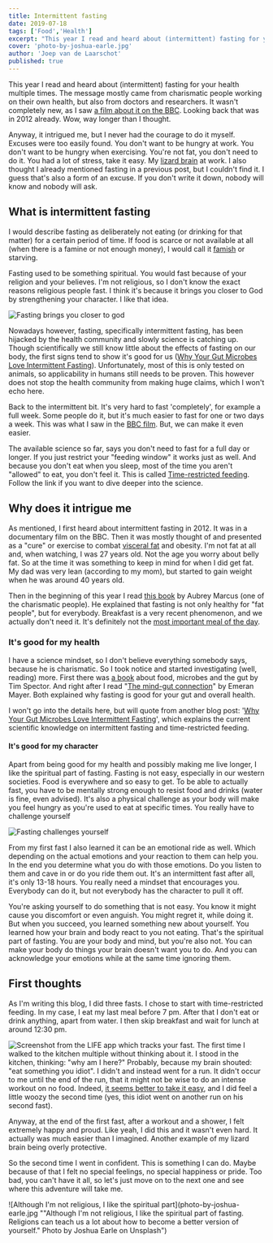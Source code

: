 ```yaml
---
title: Intermittent fasting
date: 2019-07-18
tags: ['Food','Health']
excerpt: "This year I read and heard about (intermittent) fasting for your health multiple times. It wasn't completely new, as I saw a film about it on the BBC."
cover: 'photo-by-joshua-earle.jpg'
author: 'Joep van de Laarschot'
published: true
---
```


This year I read and heard about (intermittent) fasting for your health multiple times. The message mostly came from charismatic people working on their own health, but also from doctors and researchers. It wasn't completely new, as I saw [a film about it on the BBC](https://www.bbc.co.uk/programmes/b01lxyzc). Looking back that was in 2012 already. Wow, way longer than I thought.

Anyway, it intrigued me, but I never had the courage to do it myself. Excuses were too easily found. You don't want to be hungry at work. You don't want to be hungry when exercising. You're not fat, you don't need to do it. You had a lot of stress, take it easy. My [lizard brain](https://facilethings.com/blog/en/lizard-brain) at work. I also thought I already mentioned fasting in a previous post, but I couldn't find it. I guess that's also a form of an excuse. If you don't write it down, nobody will know and nobody will ask.

## What is intermittent fasting

I would describe fasting as deliberately not eating (or drinking for that matter) for a certain period of time. If food is scarce or not available at all (when there is a famine or not enough money), I would call it [famish](https://www.dictionary.com/browse/famish) or starving.

Fasting used to be something spiritual. You would fast because of your religion and your believes. I'm not religious, so I don't know the exact reasons religious people fast. I think it's because it brings you closer to God by strengthening your character. I like that idea.

![Fasting brings you closer to god](5qwbuwkowru.jpg "Photo by Iván Tejero on Unsplash")

Nowadays however, fasting, specifically intermittent fasting, has been hijacked by the health community and slowly science is catching up. Though scientifically we still know little about the effects of fasting on our body, the first signs tend to show it's good for us ([Why Your Gut Microbes Love Intermittent Fasting](https://medium.com/lifeomic/why-your-gut-microbes-love-intermittent-fasting-5716948281a3)). Unfortunately, most of this is only tested on animals, so applicability in humans still needs to be proven. This however does not stop the health community from making huge claims, which I won't echo here.

Back to the intermittent bit. It's very hard to fast 'completely', for example a full week. Some people do it, but it's much easier to fast for one or two days a week. This was what I saw in the [BBC film](https://www.bbc.co.uk/programmes/b01lxyzc). But, we can make it even easier.

The available science so far, says you don't need to fast for a full day or longer. If you just restrict your "feeding window" it works just as well. And because you don't eat when you sleep, most of the time you aren't "allowed" to eat, you don't feel it. This is called [Time-restricted feeding](https://medium.com/lifeomic/time-restricted-feeding-how-and-when-you-break-your-fast-matters-f241d40950f3). Follow the link if you want to dive deeper into the science.

## Why does it intrigue me

As mentioned, I first heard about intermittent fasting in 2012. It was in a documentary film on the BBC. Then it was mostly thought of and presented as a "cure" or exercise to combat [visceral fat](https://en.wikipedia.org/wiki/Abdominal_obesity) and obesity. I'm not fat at all and, when watching, I was 27 years old. Not the age you worry about belly fat. So at the time it was something to keep in mind for when I did get fat. My dad was very lean (according to my mom), but started to gain weight when he was around 40 years old.

Then in the beginning of this year I read [this book](/books/own-the-day-own-your-life/) by Aubrey Marcus (one of the charismatic people). He explained that fasting is not only healthy for "fat people", but for everybody. Breakfast is a very recent phenomenon, and we actually don't need it. It's definitely not the [most important meal of the day](http://us15.campaign-archive.com/?u=21bc5f75235505c27ce465f90&id=6dc29f6b24).

### It's good for my health

I have a science mindset, so I don't believe everything somebody says, because he is charismatic. So I took notice and started investigating (well, reading) more. First there was [a book](/books/the-diet-myth/) about food, microbes and the gut by Tim Spector. And right after I read "[The mind-gut connection](https://www.goodreads.com/book/show/28837738-the-mind-gut-connection)" by Emeran Mayer. Both explained why fasting is good for your gut and overall health.

I won't go into the details here, but will quote from another blog post: '[Why Your Gut Microbes Love Intermittent Fasting](https://medium.com/lifeomic/why-your-gut-microbes-love-intermittent-fasting-5716948281a3)', which explains the current scientific knowledge on intermittent fasting and time-restricted feeding.

<Quote 
    quote="From recent scientific work, we've learned that not only what we eat, but *when* we eat, can impact our health, potentially by changing the microbial communities in our guts. Intermittent fasting and other forms of dietary restriction, together with intake of fiber and other gut microbe enhancing foods, can theoretically increase insulin sensitivity, reduce inflammation, enhance immune tolerance and tissue repair, boost mitochondrial function, rid the body of damaged senescence cells and ultimately increase health and longevity." 
    href="https://medium.com/lifeomic/why-your-gut-microbes-love-intermittent-fasting-5716948281a3"
    source="Why Your Gut Microbes Love Intermittent Fasting"
    name="Paige Brown Jarreau"
    profile="https://medium.com/@fromthelabbench" />

#### It's good for my character

Apart from being good for my health and possibly making me live longer, I like the spiritual part of fasting. Fasting is not easy, especially in our western societies. Food is everywhere and so easy to get. To be able to actually fast, you have to be mentally strong enough to resist food and drinks (water is fine, even advised). It's also a physical challenge as your body will make you feel hungry as you're used to eat at specific times. You really have to challenge yourself

![Fasting challenges yourself](photo-by-linh-nguyen.jpg "Photo by Linh Nguyen on Unsplash")

From my first fast I also learned it can be an emotional ride as well. Which depending on the actual emotions and your reaction to them can help you. In the end you determine what you do with those emotions. Do you listen to them and cave in or do you ride them out. It's an intermittent fast after all, it's only 13-18 hours. You really need a mindset that encourages you. Everybody can do it, but not everybody has the character to pull it off.

You're asking yourself to do something that is not easy. You know it might cause you discomfort or even anguish. You might regret it, while doing it. But when you succeed, you learned something new about yourself. You learned how your brain and body react to you not eating. That's the spiritual part of fasting. You are your body and mind, but you're also not. You can make your body do things your brain doesn't want you to do. And you can acknowledge your emotions while at the same time ignoring them.

## First thoughts

As I'm writing this blog, I did three fasts. I chose to start with time-restricted feeding. In my case, I eat my last meal before 7 pm. After that I don't eat or drink anything, apart from water. I then skip breakfast and wait for lunch at around 12:30 pm.

![Screenshot from the LIFE app which tracks your fast.](screenshot-life-app.png "Screenshot from the LIFE app which tracks your fast.") The first time I walked to the kitchen multiple without thinking about it. I stood in the kitchen, thinking: "why am I here?" Probably, because my brain shouted: "eat something you idiot". I didn't and instead went for a run. It didn't occur to me until the end of the run, that it might not be wise to do an intense workout on no food. Indeed, [it seems better to take it easy](https://www.healthline.com/health/how-to-exercise-safely-intermittent-fasting#5), and I did feel a little woozy the second time (yes, this idiot went on another run on his second fast).

Anyway, at the end of the first fast, after a workout and a shower, I felt extremely happy and proud. Like yeah, I did this and it wasn't even hard. It actually was much easier than I imagined. Another example of my lizard brain being overly protective.

So the second time I went in confident. This is something I can do. Maybe because of that I felt no special feelings, no special happiness or pride. Too bad, you can't have it all, so let's just move on to the next one and see where this adventure will take me.

![Although I'm not religious, I like the spiritual part](photo-by-joshua-earle.jpg ""Although I'm not religious, I like the spiritual part of fasting. Religions can teach us a lot about how to become a better version of yourself." Photo by Joshua Earle on Unsplash")